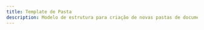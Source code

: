```yaml
---
title: Template de Pasta
description: Modelo de estrutura para criação de novas pastas de documentação.
---
```


<Cards>
  <Card
    title="Template"
    description="Modelo básico para criação de novos arquivos MDX."
    href="/docs/sprint-3/template-pasta/template"
  />
</Cards>
